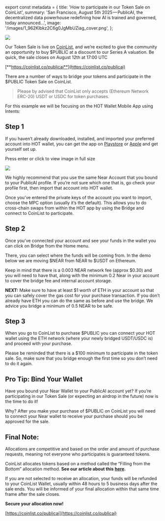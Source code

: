﻿export const metadata = {
  title: 'How to participate in our Token Sale on CoinList',
  summary:
    'San Francisco, August 5th 2025 — PublicAI, the decentralized data powerhouse redefining how AI is trained and governed, today announced…',
  image: '/images/1_962Klbkz2C6g0JgMbUZiag_cover.png',
};

![](/images/1_962Klbkz2C6g0JgMbUZiag.png)

Our Token Sale is live on [CoinList](https://coinlist.co/publicai), and we’re excited to give the community an opportunity to buy $PUBLIC at a discount to our Series A valuation. Be quick, the sale closes on August 12th at 17:00 UTC

[**https://coinlist.co/publicai**](https://coinlist.co/publicai)

There are a number of ways to bridge your tokens and participate in the $PUBLIC Token Sale on CoinList.

> Please by advised that CoinList only accepts (Ethereum Network ERC-20) USDT or USDC for token purchases.

For this example we will be focusing on the HOT Wallet Mobile App using Intents:

## Step 1

If you haven’t already downloaded, installed, and imported your preferred account into HOT wallet, you can get the app on [Playstore](https://play.google.com/store/apps/details?id=app.herewallet.hot&pcampaignid=web_share) or [Apple](https://apps.apple.com/us/app/hot-wallet/id6740916148) and get yourself set up.

Press enter or click to view image in full size

![](/images/0_kTM6t4GV5c9nai4u.png)

We highly recommend that you use the same Near Account that you bound to your PublicAI profile. If you’re not sure which one that is, go check your profile first, then import that account into HOT wallet.

Once you’ve entered the private keys of the account you want to import, choose the MPC option (usually it’s the default). This allows you to do cross-chain swaps from within the HOT app by using the Bridge and connect to CoinList to participate.

## Step 2

Once you’ve connected your account and see your funds in the wallet you can click on Bridge from the Home menu.

There, you can select where the funds will be coming from. In the demo below we are moving $NEAR from NEAR to $USDT on Ethereum.

<YouTube id="jsMvoSlfO1Q" />

Keep in mind that there is a 0.003 NEAR network fee (approx $0.30) and you will need to have that, along with the minimum 0.2 Near in your account to cover the bridge fee and internal account storage.

**NEXT:** Make sure to have at least $1 worth of ETH in your account so that you can safely cover the gas cost for your purchase transaction. If you don’t already have ETH you can do the same as before and use the bridge. We advice you bridge a minimum of 0.5 NEAR to be safe.

## Step 3

When you go to CoinList to purchase $PUBLIC you can connect your HOT wallet using the ETH network (where your newly bridged USDT/USDC is) and proceed with your purchase.

Please be reminded that there is a $100 minimum to participate in the token sale. So, make sure that you bridge enough the first time so you don’t need to do it again.

## Pro Tip: Bind Your Wallet

Have you bound your Near Wallet to your PublicAI account yet? If you’re participating in our Token Sale (or expecting an airdrop in the future) now is the time to do it!

Why? After you make your purchase of $PUBLIC on CoinList you will need to connect your Near wallet to receive your purchase should you be approved for the sale.

## Final Note:

Allocations are competitive and based on the order and amount of purchase requests, meaning not everyone who participates is guaranteed tokens.

CoinList allocates tokens based on a method called the “Filling from the Bottom” allocation method. **See our article about this** [**here**](https://blog.coinlist.co/filling-up-from-the-bottom-a-new-mechanism-for-allocating-tokens/)**.**

If you are not selected to receive an allocation, your funds will be refunded to your CoinList Wallet, usually within 48 hours to 5 business days after the sale ends. You will be informed of your final allocation within that same time frame after the sale closes.

**Secure your allocation now!**

[https://coinlist.co/publicai](https://coinlist.co/publicai)
